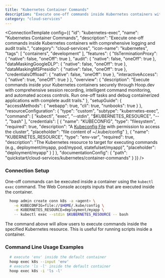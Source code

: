```yaml
---
title: "Kubernetes Container Commands"
description: "Execute one-off commands inside Kubernetes containers with comprehensive logging and audit trails."
category: "cloud-services"
---
```



<ConnectionTemplate config={{
  "id": "kubernetes-exec",
  "name": "Kubernetes Container Commands",
  "description": "Execute one-off commands inside Kubernetes containers with comprehensive logging and audit trails.",
  "category": "cloud-services",
  "icon-name": "kubernetes",
  "tags": [
    "containers",
    "development"
  ],
  "features": {
    "tlsTerminationProxy": {
      "native": false,
      "oneOff": true
    },
    "audit": {
      "native": false,
      "oneOff": true
    },
    "dataMaskingGoogleDLP": {
      "native": false,
      "oneOff": true
    },
    "dataMaskingMSPresidio": {
      "native": false,
      "oneOff": true
    },
    "credentialsOffload": {
      "native": false,
      "oneOff": true
    },
    "interactiveAccess": {
      "native": true,
      "oneOff": true
    }
  },
  "overview": {
    "description": "Execute commands inside your Kubernetes containers securely through Hoop.dev with comprehensive session recording, intelligent command monitoring, and automated access controls. Run one-off tasks and debug containerized applications with complete audit trails."
  },
  "setupGuide": {
    "accessMethods": {
      "webapp": true,
      "cli": true,
      "runbooks": true
    }
  },
  "resourceConfiguration": {
    "type": "custom",
    "subtype": "kubernetes-exec",
    "command": [
      "kubectl",
      "exec",
      "--stdin",
      "$KUBERNETES_RESOURCE",
      "--",
      "bash"
    ],
    "credentials": [
      {
        "name": "KUBECONFIG",
        "type": "filesystem",
        "required": true,
        "description": "A [Kubeconfig File](https://kubernetes.io/docs/concepts/configuration/organize-cluster-access-kubeconfig/) with permission to access the cluster",
        "placeholder": "file content of ~/.kube/config"
      },
      {
        "name": "KUBERNETES_RESOURCE",
        "type": "env-var",
        "required": true,
        "description": "The Kubernetes resource to target for executing commands (e.g., deployment/myapp, pod/mypod, statefulset/myapp)",
        "placeholder": "deployment/myapp"
      }
    ]
  },
  "documentationConfig": {
    "path": "quickstart/cloud-services/kubernetes/container-commands"
  }
}} />


### Connection Setup
One-off commands can be executed inside a container using the `kubectl exec` command. The Web Console accepts inputs that are executed inside the container.
```bash
  hoop admin create conn k8s -a <agent> \
	-e KUBECONFIG=file://$HOME/.kube/config \
	-e KUBERNETES_RESOURCE=deployment/myapp \
	-- kubectl exec --stdin $KUBERNETES_RESOURCE -- bash
```
The command above will allow users to execute commands inside the specified Kubernetes resource. This is useful for running scripts inside a container.
### Command Line Usage Examples
```bash
  # execute 'env' inside the default container
  hoop exec k8s --input 'env'
  # execute 'ls -l' inside the default container
  hoop exec k8s -i 'ls -l'
```
